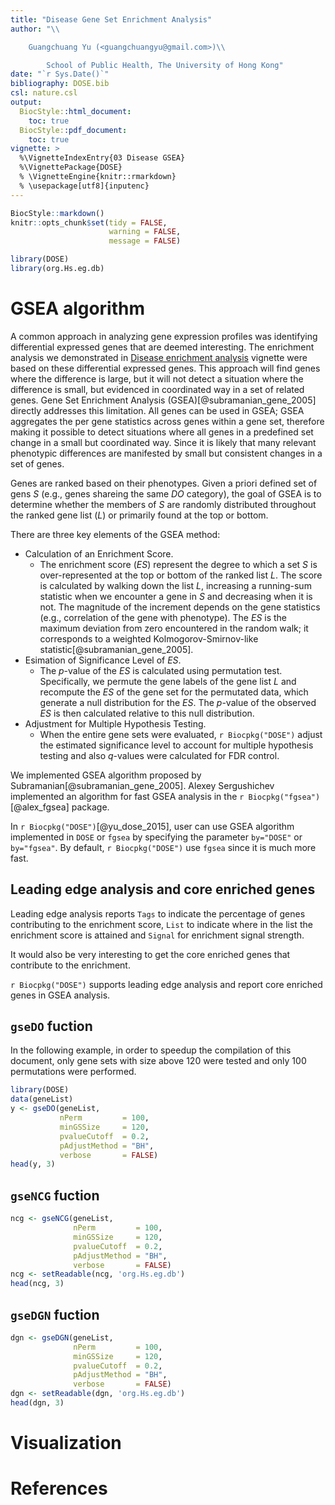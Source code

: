 ```yaml
---
title: "Disease Gene Set Enrichment Analysis"
author: "\\

	Guangchuang Yu (<guangchuangyu@gmail.com>)\\

        School of Public Health, The University of Hong Kong"
date: "`r Sys.Date()`"
bibliography: DOSE.bib
csl: nature.csl
output:
  BiocStyle::html_document:
    toc: true
  BiocStyle::pdf_document:
    toc: true
vignette: >
  %\VignetteIndexEntry{03 Disease GSEA}
  %\VignettePackage{DOSE}
  % \VignetteEngine{knitr::rmarkdown}
  % \usepackage[utf8]{inputenc}
---
```


```r
BiocStyle::markdown()
knitr::opts_chunk$set(tidy = FALSE,
                      warning = FALSE,
                      message = FALSE)
```

```r
library(DOSE)
library(org.Hs.eg.db)
```

# GSEA algorithm

A common approach in analyzing gene expression profiles was identifying differential expressed genes that are deemed interesting. The enrichment analysis we demonstrated in [Disease enrichment analysis](enrichmentAnalysis.html) vignette were based on these differential expressed genes. This approach will find genes where the difference is large, but it will not detect a situation where the difference is small, but evidenced in coordinated way in a set of related genes. Gene Set Enrichment Analysis (GSEA)[@subramanian_gene_2005] directly addresses this limitation.
All genes can be used in GSEA; GSEA aggregates the per gene statistics across genes within a gene set, therefore making it possible to detect situations where all genes in a predefined set change in a small but coordinated way. Since it is likely that many relevant phenotypic differences are manifested by small but consistent changes in a set of genes.

Genes are ranked based on their phenotypes. Given a priori defined set of gens _S_ (e.g., genes shareing the same _DO_ category), the goal of GSEA is to determine whether the members of _S_ are randomly distributed throughout the ranked gene list (_L_) or primarily found at the top or bottom.

There are three key elements of the GSEA method:

* Calculation of an Enrichment Score.
  + The enrichment score (_ES_) represent the degree to which a set _S_ is over-represented at the top or bottom of the ranked list _L_. The score is calculated by walking down the list _L_, increasing a running-sum statistic when we encounter a gene in _S_ and decreasing when it is not. The magnitude of the increment depends on the gene statistics (e.g., correlation of the gene with phenotype). The _ES_ is the maximum deviation from zero encountered in the random walk; it corresponds to a weighted Kolmogorov-Smirnov-like statistic[@subramanian_gene_2005].
* Esimation of Significance Level of _ES_.
  + The _p_-value of the _ES_ is calculated using permutation test. Specifically, we permute the gene labels of the gene list _L_ and recompute the _ES_ of the gene set for the permutated data, which generate a null distribution for the _ES_. The _p_-value of the observed _ES_ is then calculated relative to this null distribution.
* Adjustment for Multiple Hypothesis Testing.
  + When the entire gene sets were evaluated, `r Biocpkg("DOSE")` adjust the estimated significance level to account for multiple hypothesis testing and also _q_-values were calculated for FDR control.

We implemented GSEA algorithm proposed by Subramanian[@subramanian_gene_2005]. Alexey Sergushichev implemented an algorithm for fast GSEA analysis in the `r Biocpkg("fgsea")`[@alex_fgsea] package.

In `r Biocpkg("DOSE")`[@yu_dose_2015], user can use GSEA algorithm implemented in `DOSE` or `fgsea` by specifying the parameter `by="DOSE"` or `by="fgsea"`. By default, `r Biocpkg("DOSE")` use `fgsea` since it is much more fast.


## Leading edge analysis and core enriched genes

Leading edge analysis reports `Tags` to indicate the percentage of genes contributing to the enrichment score, `List` to indicate where in the list the enrichment score is attained and `Signal` for enrichment signal strength.

It would also be very interesting to get the core enriched genes that contribute to the enrichment.

`r Biocpkg("DOSE")` supports leading edge analysis and report core enriched genes in GSEA analysis.

## `gseDO` fuction

In the following example, in order to speedup the compilation of this document, only gene sets with size above 120 were tested and only 100 permutations were performed.

```r
library(DOSE)
data(geneList)
y <- gseDO(geneList,
           nPerm         = 100,
           minGSSize     = 120,
           pvalueCutoff  = 0.2,
           pAdjustMethod = "BH",
           verbose       = FALSE)
head(y, 3)
```

## `gseNCG` fuction

```r
ncg <- gseNCG(geneList,
              nPerm         = 100,
              minGSSize     = 120,
              pvalueCutoff  = 0.2,
              pAdjustMethod = "BH",
              verbose       = FALSE)
ncg <- setReadable(ncg, 'org.Hs.eg.db')
head(ncg, 3)
```

## `gseDGN` fuction

```r
dgn <- gseDGN(geneList,
              nPerm         = 100,
              minGSSize     = 120,
              pvalueCutoff  = 0.2,
              pAdjustMethod = "BH",
              verbose       = FALSE)
dgn <- setReadable(dgn, 'org.Hs.eg.db')
head(dgn, 3)
```

# Visualization



# References
